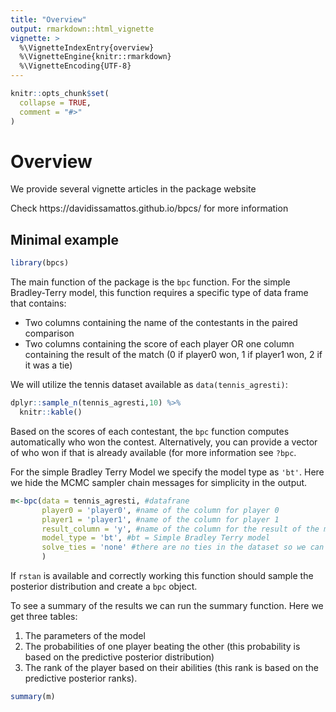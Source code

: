```yaml
---
title: "Overview"
output: rmarkdown::html_vignette
vignette: >
  %\VignetteIndexEntry{overview}
  %\VignetteEngine{knitr::rmarkdown}
  %\VignetteEncoding{UTF-8}
---
```


```r
knitr::opts_chunk$set(
  collapse = TRUE,
  comment = "#>"
)
```

# Overview

We provide several vignette articles in the package website

Check https://davidissamattos.github.io/bpcs/ for more information

## Minimal example

```r
library(bpcs)
```

The main function of the package is the `bpc` function. For the simple Bradley-Terry model, this function requires a specific type of data frame that contains:

* Two columns containing the name of the contestants in the paired comparison
* Two columns containing the score of each player OR  one column containing the result of the match (0 if player0 won, 1 if player1 won, 2 if it was a tie)

We will utilize the tennis dataset available as `data(tennis_agresti)`:

```r
dplyr::sample_n(tennis_agresti,10) %>% 
  knitr::kable()
```

Based on the scores of each contestant, the `bpc` function computes automatically who won the contest. Alternatively, you can provide a vector of who won if that is already available (for more information see `?bpc`.


For the simple Bradley Terry Model we specify the model type as `'bt'`. Here we hide the MCMC sampler chain messages for simplicity in the output. 

```r
m<-bpc(data = tennis_agresti, #datafrane
       player0 = 'player0', #name of the column for player 0
       player1 = 'player1', #name of the column for player 1
       result_column = 'y', #name of the column for the result of the match
       model_type = 'bt', #bt = Simple Bradley Terry model
       solve_ties = 'none' #there are no ties in the dataset so we can choose none here
       )
```

If `rstan` is available and correctly working this function should sample the posterior distribution and create a `bpc` object.

To see a summary of the results we can run the summary function. Here we get three tables:

1. The parameters of the model
2. The probabilities of one player beating the other (this probability is based on the predictive posterior distribution)
3. The rank of the player based on their abilities (this rank is based on the predictive posterior ranks).

```r
summary(m)
```
